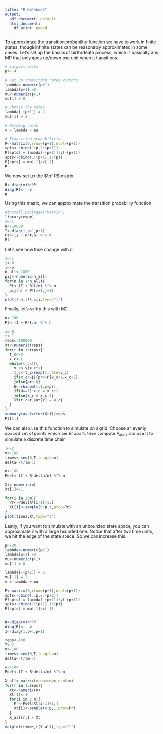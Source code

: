 ```yaml
---
title: "R Notebook"
output:
  pdf_document: default
  html_document:
    df_print: paged
---
```




To approximate the transition probability function we have to work in finite states, though infinite states can be reasonably approximated in some cases.  Let's set up the basics of birth/death process, which is basically any MP that only goes up/down one unit when it transitions.
```r
# Largest state
p<- 4

# Set up transition rates vectors
lambda<-numeric(p+1)
lambda[p+1] =0
mu<-numeric(p+1)
mu[1] = 0

# Choose the rates
lambda[-(p+1)] = 2
mu[-1] = 2

# Holding rates
v = lambda + mu

# Transition probabilities
P<-matrix(0,nrow=(p+1),ncol=(p+1))
spts<-cbind(1:p,2:(p+1))
P[spts] = lambda[-(p+1)]/v[-(p+1)]
spts<-cbind(2:(p+1),1:(p)) 
P[spts] = mu[-1]/v[-1]
P
```

We now set up the $\bf R$ matrix.
```r
R<-diag(v)%*%P
diag(R)<- -v
R
```
Using this matrix, we can approximate the transition probability function.
```r
#install.packages("Matrix")
library(expm)
t<-1
n<-10000
I<-diag(1,p+1,p+1)
Pt<-(I + R*t/n) %^% n
Pt
```
Let's see how thse change with $n$
```r
t<-1
i<-0
j<-p
n_all<-1000
pij<-numeric(n_all)
for(n in 1:n_all){
  Pt<-(I + R*t/n) %^% n
  pij[n] = Pt[i+1,j+1]
}
plot(1:n_all,pij,type="l")
```
Finally, let's verify this with MC
```r
n<-100
Pt<-(I + R*t/n) %^% n

i<-0
t<-1
reps<-100000
Xt<-numeric(reps)
for(r in 1:reps){
  t_c<-0
  x_c<-i
  while(t_c<t){
    v_c<-v[x_c+1]
    t_c<-t_c+rexp(1,rate=v_c)
    if(x_c!=p){pr<-P[x_c+1,x_c+2]
    }else{pr<-0}
    U<-rbinom(1,1,p=pr)
    if(U==1){x_c = x_c+1
    }else{x_c = x_c-1}
    if(t_c<t){Xt[r] = x_c}
  }
}
summary(as.factor(Xt))/reps
Pt[1,]
```


We can also use this function to simulate on a grid.  Choose an evenly spaced set of points which are $\delta t$ apart, then compute $P_{ij(\delta t)}$ and use it to simulate a discrete time chain.  
```r
T<-2
m<-100
times<-seq(0,T,length=m)
delta<-T/(m-1)

n<-100
Pdel<-(I + R*delta/n) %^% n

Xt<-numeric(m)
Xt[1]<-1

for(i in 2:m){
  Pr<-Pdel[Xt[i-1]+1,]
  Xt[i]<-sample(0:p,1,prob=Pr)
}
plot(times,Xt,type="l")
```

Lastly, if you want to simulate with an unbounded state space, you can approximate it with a large bounded one.  Notice that after two time units, we hit the edge of the state space.  So we can increase this.

```r
p<-20
lambda<-numeric(p+1)
lambda[p+1] =0
mu<-numeric(p+1)
mu[1] = 0

lambda[-(p+1)] = 2
mu[-1] = 2
v = lambda + mu

P<-matrix(0,nrow=(p+1),ncol=(p+1))
spts<-cbind(1:p,2:(p+1))
P[spts] = lambda[-(p+1)]/v[-(p+1)]
spts<-cbind(2:(p+1),1:(p)) 
P[spts] = mu[-1]/v[-1]


R<-diag(v)%*%P
diag(R)<- -v
I<-diag(1,p+1,p+1)
```

```r
reps<-100
T<-2
m<-100
times<-seq(0,T,length=m)
delta<-T/(m-1)

n<-100
Pdel<-(I + R*delta/n) %^% n

X_all<-matrix(nrow=reps,ncol=m)
for(r in 1:reps){
  Xt<-numeric(m)
  Xt[1]<-1
  for(i in 2:m){
    Pr<-Pdel[Xt[i-1]+1,]
    Xt[i]<-sample(0:p,1,prob=Pr)
  }
  X_all[r,] = Xt
}
matplot(times,t(X_all),type="l")
```












